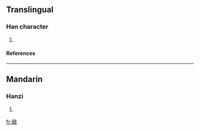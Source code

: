 ==Translingual==
===Han character===
{{Han char|rn=62|rad=戈|as=10|sn=14|four=|canj=一口戈 (MRI), X一口戈 (XMRI)}}
# {{defn|Han|sort=戈10}}
====References====
{{Han ref|kx=0413.290|dkj=11636|dj=0756.310|hdz=21409.130|uh=6228|ud=25128}}
----
==Mandarin==
===Hanzi===
{{cmn-hanzi|pin=[[gē]] (ge1), [[yǐn]] (yin3)|wg=ko<sup>1</sup>, yin<sup>3</sup>}}
# {{defn|Mandarin}}

[[fr:戨]]